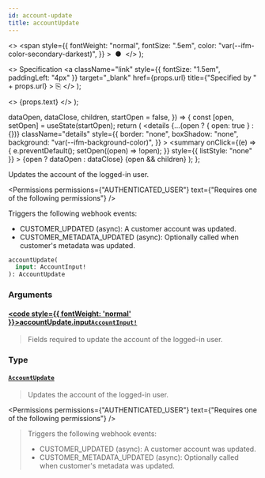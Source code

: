 ```yaml
---
id: account-update
title: accountUpdate
---
```


  <>
    <span
      style={{
        fontWeight: "normal",
        fontSize: ".5em",
        color: "var(--ifm-color-secondary-darkest)",
      }}
    >
      &nbsp;●&nbsp;
    </span>
  </>
);

  <>
    Specification
    <a
      className="link"
      style={{ fontSize: "1.5em", paddingLeft: "4px" }}
      target="\_blank"
      href={props.url}
      title={"Specified by " + props.url}
    >
      ⎘
    </a>
  </>
);

  <>
    <span className={props.class}>{props.text}</span>
  </>
);


  dataOpen,
  dataClose,
  children,
  startOpen = false,
}) => {
  const [open, setOpen] = useState(startOpen);
  return (
    <details
      {...(open ? { open: true } : {})}
      className="details"
      style={{
        border: "none",
        boxShadow: "none",
        background: "var(--ifm-background-color)",
      }}
    >
      <summary
        onClick={(e) => {
          e.preventDefault();
          setOpen((open) => !open);
        }}
        style={{ listStyle: "none" }}
      >
        {open ? dataOpen : dataClose}
      </summary>
      {open && children}
    </details>
  );
};

Updates the account of the logged-in user.

<Permissions
  permissions={"AUTHENTICATED_USER"}
  text={"Requires one of the following permissions"}
/>

Triggers the following webhook events:

- CUSTOMER_UPDATED (async): A customer account was updated.
- CUSTOMER_METADATA_UPDATED (async): Optionally called when customer's metadata was updated.

```graphql
accountUpdate(
  input: AccountInput!
): AccountUpdate
```

### Arguments

#### [<code style={{ fontWeight: 'normal' }}>accountUpdate.<b>input</b></code>](#)<Bullet />[`AccountInput!`](../../../api-storefront/users/inputs/account-input) <Badge class="badge badge--secondary" text="non-null"/> <Badge class="badge badge--secondary" text="input"/> <Badge class="badge badge--secondary" text="users"/>

> Fields required to update the account of the logged-in user.

### Type

#### [`AccountUpdate`](../../../api-storefront/users/objects/account-update) <Badge class="badge badge--secondary" text="object"/> <Badge class="badge badge--secondary" text="users"/>

> Updates the account of the logged-in user.

<Permissions
  permissions={"AUTHENTICATED_USER"}
  text={"Requires one of the following permissions"}
/>

> Triggers the following webhook events:
>
> - CUSTOMER_UPDATED (async): A customer account was updated.
> - CUSTOMER_METADATA_UPDATED (async): Optionally called when customer's metadata was updated.

